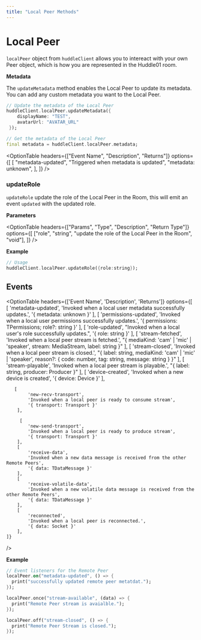 ```yaml
---
title: "Local Peer Methods"
---
```



# Local Peer

`localPeer` object from `huddleClient` allows you to intereact with your own Peer object, which is how you are represented in the Huddle01 room.

**Metadata**

The `updateMetadata` method enables the Local Peer to update its metadata. You can add any custom metadata you want to the Local Peer.

```dart
// Update the metadata of the Local Peer
huddleClient.localPeer.updateMetadata({
    displayName: "TEST",
    avatarUrl: "AVATAR_URL"
 });

// Get the metadata of the Local Peer
final metadata = huddleClient.localPeer.metadata;
```

<OptionTable
  headers={["Event Name", "Description", "Returns"]}
  options={[
    [
      "metadata-updated",
      "Triggered when metadata is updated",
      "metadata: unknown",
    ],
  ]}
/>

### updateRole

`updateRole` update the role of the Local Peer in the Room, this will emit an event `updated` with the updated role.

**Parameters**

<OptionTable
  headers={["Params", "Type", "Description", "Return Type"]}
  options={[
    ["role", "string", "update the role of the Local Peer in the Room", "void"],
  ]}
/>

**Example**

```dart
// Usage
huddleClient.localPeer.updateRole({role:string});
```

## Events

<OptionTable 
    headers={['Event Name', 'Description', 'Returns']}
    options={[
        [
            'metadata-updated',
            'Invoked when a local user metadata successfully updates.',
            '{ metadata: unknown }'
        ],
        [
            'permissions-updated',
            'Invoked when a local user permissions successfully updates.',
            '{ permissions: TPermissions; role?: string }'
        ],
        [
            'role-updated',
            "Invoked when a local user's role successfully updates.",
            '{ role: string }'
        ],
        [
            'stream-fetched',
            'Invoked when a local peer stream is fetched.',
            "{ mediaKind: 'cam' | 'mic' | 'speaker', stream: MediaStream, label: string }"
        ],
        [
            'stream-closed',
            'Invoked when a local peer stream is closed.',
            "{ label: string, mediaKind: 'cam' | 'mic' | 'speaker', reason?: { code: number, tag: string, message: string } }"
        ],
        [
            'stream-playable',
            'Invoked when a local peer stream is playable.',
            "{ label: string, producer: Producer }"
        ],
        [
            'device-created',
            'Invoked when a new device is created',
            '{ device: Device }'
        ],

       [
            'new-recv-transport',
            'Invoked when a local peer is ready to consume stream',
            '{ transport: Transport }'
        ],

         [
            'new-send-transport',
            'Invoked when a local peer is ready to produce stream',
            '{ transport: Transport }'
        ],
        [
            'receive-data',
            'Invoked when a new data message is received from the other Remote Peers',
            '{ data: TDataMessage }'
        ],
        [
            'receive-volatile-data',
            'Invoked when a new volatile data message is received from the other Remote Peers',
            '{ data: TDataMessage }'
        ],
        [
            'reconnected',
            'Invoked when a local peer is reconnected.',
            '{ data: Socket }'
        ],
    ]}

/>

**Example**

```dart
// Event listeners for the Remote Peer
localPeer.on("metadata-updated", () => {
  print("successfully updated remote peer metatdat.");
});

localPeer.once("stream-available", (data) => {
  print("Remote Peer stream is avaialble.");
});

localPeer.off("stream-closed", () => {
  print("Remote Peer Stream is closed.");
});
```
